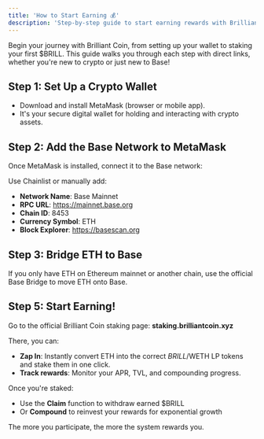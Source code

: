 ```yaml
---
title: 'How to Start Earning 💰'
description: 'Step-by-step guide to start earning rewards with Brilliant Coin'
---
```


Begin your journey with Brilliant Coin, from setting up your wallet to staking your first $BRILL. This guide walks you through each step with direct links, whether you're new to crypto or just new to Base!

## Step 1: Set Up a Crypto Wallet

- Download and install MetaMask (browser or mobile app).
- It's your secure digital wallet for holding and interacting with crypto assets.

## Step 2: Add the Base Network to MetaMask

Once MetaMask is installed, connect it to the Base network:

Use Chainlist or manually add:

- **Network Name**: Base Mainnet
- **RPC URL**: https://mainnet.base.org
- **Chain ID**: 8453
- **Currency Symbol**: ETH
- **Block Explorer**: https://basescan.org

## Step 3: Bridge ETH to Base

If you only have ETH on Ethereum mainnet or another chain, use the official Base Bridge to move ETH onto Base.

## Step 5: Start Earning!

Go to the official Brilliant Coin staking page: **staking.brilliantcoin.xyz**

There, you can:

- **Zap In**: Instantly convert ETH into the correct $BRILL/$WETH LP tokens and stake them in one click.
- **Track rewards**: Monitor your APR, TVL, and compounding progress.

Once you're staked:

- Use the **Claim** function to withdraw earned $BRILL
- Or **Compound** to reinvest your rewards for exponential growth

The more you participate, the more the system rewards you.
